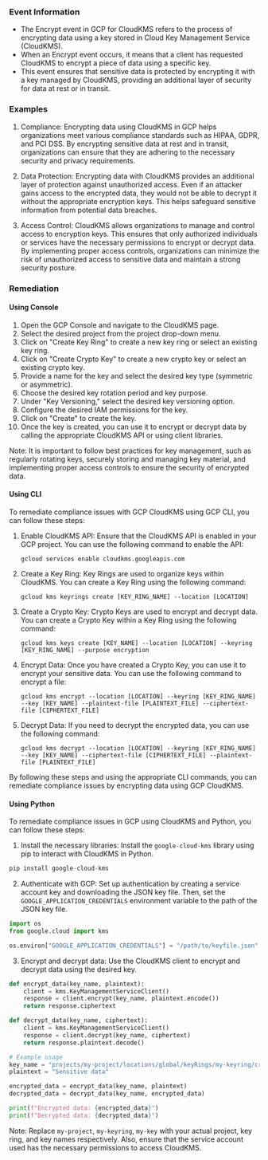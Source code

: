 
### Event Information

- The Encrypt event in GCP for CloudKMS refers to the process of encrypting data using a key stored in Cloud Key Management Service (CloudKMS).
- When an Encrypt event occurs, it means that a client has requested CloudKMS to encrypt a piece of data using a specific key.
- This event ensures that sensitive data is protected by encrypting it with a key managed by CloudKMS, providing an additional layer of security for data at rest or in transit.


### Examples

1. Compliance: Encrypting data using CloudKMS in GCP helps organizations meet various compliance standards such as HIPAA, GDPR, and PCI DSS. By encrypting sensitive data at rest and in transit, organizations can ensure that they are adhering to the necessary security and privacy requirements.

2. Data Protection: Encrypting data with CloudKMS provides an additional layer of protection against unauthorized access. Even if an attacker gains access to the encrypted data, they would not be able to decrypt it without the appropriate encryption keys. This helps safeguard sensitive information from potential data breaches.

3. Access Control: CloudKMS allows organizations to manage and control access to encryption keys. This ensures that only authorized individuals or services have the necessary permissions to encrypt or decrypt data. By implementing proper access controls, organizations can minimize the risk of unauthorized access to sensitive data and maintain a strong security posture.

### Remediation

#### Using Console

1. Open the GCP Console and navigate to the CloudKMS page.
2. Select the desired project from the project drop-down menu.
3. Click on "Create Key Ring" to create a new key ring or select an existing key ring.
4. Click on "Create Crypto Key" to create a new crypto key or select an existing crypto key.
5. Provide a name for the key and select the desired key type (symmetric or asymmetric).
6. Choose the desired key rotation period and key purpose.
7. Under "Key Versioning," select the desired key versioning option.
8. Configure the desired IAM permissions for the key.
9. Click on "Create" to create the key.
10. Once the key is created, you can use it to encrypt or decrypt data by calling the appropriate CloudKMS API or using client libraries.

Note: It is important to follow best practices for key management, such as regularly rotating keys, securely storing and managing key material, and implementing proper access controls to ensure the security of encrypted data.

#### Using CLI

To remediate compliance issues with GCP CloudKMS using GCP CLI, you can follow these steps:

1. Enable CloudKMS API: Ensure that the CloudKMS API is enabled in your GCP project. You can use the following command to enable the API:
   ```
   gcloud services enable cloudkms.googleapis.com
   ```

2. Create a Key Ring: Key Rings are used to organize keys within CloudKMS. You can create a Key Ring using the following command:
   ```
   gcloud kms keyrings create [KEY_RING_NAME] --location [LOCATION]
   ```

3. Create a Crypto Key: Crypto Keys are used to encrypt and decrypt data. You can create a Crypto Key within a Key Ring using the following command:
   ```
   gcloud kms keys create [KEY_NAME] --location [LOCATION] --keyring [KEY_RING_NAME] --purpose encryption
   ```

4. Encrypt Data: Once you have created a Crypto Key, you can use it to encrypt your sensitive data. You can use the following command to encrypt a file:
   ```
   gcloud kms encrypt --location [LOCATION] --keyring [KEY_RING_NAME] --key [KEY_NAME] --plaintext-file [PLAINTEXT_FILE] --ciphertext-file [CIPHERTEXT_FILE]
   ```

5. Decrypt Data: If you need to decrypt the encrypted data, you can use the following command:
   ```
   gcloud kms decrypt --location [LOCATION] --keyring [KEY_RING_NAME] --key [KEY_NAME] --ciphertext-file [CIPHERTEXT_FILE] --plaintext-file [PLAINTEXT_FILE]
   ```

By following these steps and using the appropriate CLI commands, you can remediate compliance issues by encrypting data using GCP CloudKMS.

#### Using Python

To remediate compliance issues in GCP using CloudKMS and Python, you can follow these steps:

1. Install the necessary libraries: Install the `google-cloud-kms` library using pip to interact with CloudKMS in Python.

```python
pip install google-cloud-kms
```

2. Authenticate with GCP: Set up authentication by creating a service account key and downloading the JSON key file. Then, set the `GOOGLE_APPLICATION_CREDENTIALS` environment variable to the path of the JSON key file.

```python
import os
from google.cloud import kms

os.environ["GOOGLE_APPLICATION_CREDENTIALS"] = "/path/to/keyfile.json"
```

3. Encrypt and decrypt data: Use the CloudKMS client to encrypt and decrypt data using the desired key.

```python
def encrypt_data(key_name, plaintext):
    client = kms.KeyManagementServiceClient()
    response = client.encrypt(key_name, plaintext.encode())
    return response.ciphertext

def decrypt_data(key_name, ciphertext):
    client = kms.KeyManagementServiceClient()
    response = client.decrypt(key_name, ciphertext)
    return response.plaintext.decode()

# Example usage
key_name = "projects/my-project/locations/global/keyRings/my-keyring/cryptoKeys/my-key"
plaintext = "Sensitive data"

encrypted_data = encrypt_data(key_name, plaintext)
decrypted_data = decrypt_data(key_name, encrypted_data)

print(f"Encrypted data: {encrypted_data}")
print(f"Decrypted data: {decrypted_data}")
```

Note: Replace `my-project`, `my-keyring`, `my-key` with your actual project, key ring, and key names respectively. Also, ensure that the service account used has the necessary permissions to access CloudKMS.

